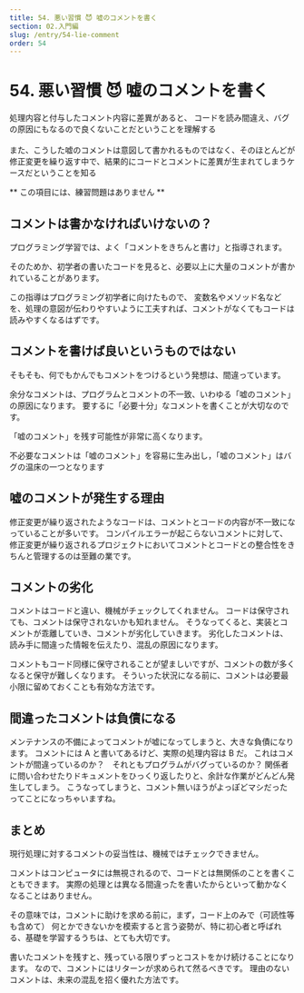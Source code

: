 ```yaml
---
title: 54. 悪い習慣 😈 嘘のコメントを書く
section: 02.入門編
slug: /entry/54-lie-comment
order: 54
---
```


# 54. 悪い習慣 😈 嘘のコメントを書く

<p class="goal">
  処理内容と付与したコメント内容に差異があると、
  コードを読み間違え、バグの原因にもなるので良くないことだということを理解する
  <br />
  &nbsp;
  <br />
  また、こうした嘘のコメントは意図して書かれるものではなく、そのほとんどが
  修正変更を繰り返す中で、結果的にコードとコメントに差異が生まれてしまうケースだということを知る
</p>

** この項目には、練習問題はありません **

## コメントは書かなければいけないの？

プログラミング学習では、よく「コメントをきちんと書け」と指導されます。

そのためか、初学者の書いたコードを見ると、必要以上に大量のコメントが書かれていることがあります。

この指導はプログラミング初学者に向けたもので、
変数名やメソッド名などを、処理の意図が伝わりやすいように工夫すれば、コメントがなくてもコードは読みやすくなるはずです。

## コメントを書けば良いというものではない

そもそも、何でもかんでもコメントをつけるという発想は、間違っています。

余分なコメントは、プログラムとコメントの不一致、いわゆる「嘘のコメント」の原因になります。
要するに「必要十分」なコメントを書くことが大切なのです。

「嘘のコメント」を残す可能性が非常に高くなります。

不必要なコメントは「嘘のコメント」を容易に生み出し，「嘘のコメント」はバグの温床の一つとなります

## 嘘のコメントが発生する理由

修正変更が繰り返されたようなコードは、コメントとコードの内容が不一致になっていることが多いです。
コンパイルエラーが起こらないコメントに対して、
修正変更が繰り返されるプロジェクトにおいてコメントとコードとの整合性をきちんと管理するのは至難の業です。

## コメントの劣化

コメントはコードと違い、機械がチェックしてくれません。
コードは保守されても、コメントは保守されないかも知れません。
そうなってくると、実装とコメントが乖離していき、コメントが劣化していきます。
劣化したコメントは、読み手に間違った情報を伝えたり、混乱の原因になります。

コメントもコード同様に保守されることが望ましいですが、コメントの数が多くなると保守が難しくなります。
そういった状況になる前に、コメントは必要最小限に留めておくことも有効な方法です。

## 間違ったコメントは負債になる

メンテナンスの不備によってコメントが嘘になってしまうと、大きな負債になります。
コメントには A と書いてあるけど、実際の処理内容は B だ。
これはコメントが間違っているのか？　それともプログラムがバグっているのか？
関係者に問い合わせたりドキュメントをひっくり返したりと、余計な作業がどんどん発生してしまう。
こうなってしまうと、コメント無いほうがよっぽどマシだったってことになっちゃいますね。

## まとめ

現行処理に対するコメントの妥当性は、機械ではチェックできません。

コメントはコンピュータには無視されるので、コードとは無関係のことを書くこともできます。
実際の処理とは異なる間違ったを書いたからといって動かなくなることはありません。

その意味では，コメントに助けを求める前に，まず，コード上のみで（可読性等も含めて）
何とかできないかを模索すると言う姿勢が、特に初心者と呼ばれる、基礎を学習するうちは、とても大切です。

書いたコメントを残すと、残っている限りずっとコストをかけ続けることになります。
なので、コメントにはリターンが求められて然るべきです。
理由のないコメントは、未来の混乱を招く優れた方法です。
